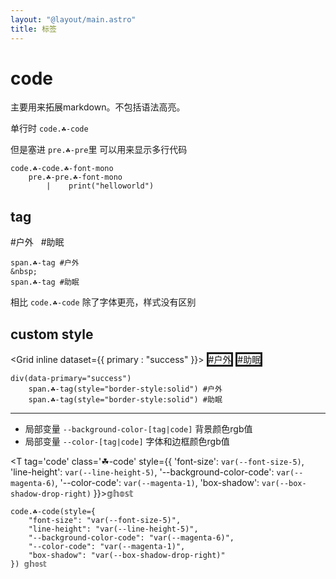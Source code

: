 ```yaml
---
layout: "@layout/main.astro"
title: 标签
---
```



# code

主要用来拓展markdown。不包括语法高亮。

单行时 `code.☘-code`

但是塞进 `pre.☘-pre`里 可以用来显示多行代码

```pug
code.☘-code.☘-font-mono
    pre.☘-pre.☘-font-mono
        |    print("helloworld")
```


## tag

<T tag='span' class='☘-tag'>#户外</T> &nbsp; <T tag='span' class='☘-tag'>#助眠</T>

```pug
span.☘-tag #户外
&nbsp;
span.☘-tag #助眠
```

相比 `code.☘-code` 除了字体更亮，样式没有区别


## custom style

<Grid inline dataset={{ primary : "success" }}>
    <T tag='span' class='☘-tag' style="border-style:solid">#户外</T>
    <T tag='span' class='☘-tag' style="border-style:solid">#助眠</T>
</Grid>

```pug
div(data-primary="success")
    span.☘-tag(style="border-style:solid") #户外
    span.☘-tag(style="border-style:solid") #助眠
```

***

- 局部变量 `--background-color-[tag|code]` 背景颜色rgb值
- 局部变量 `--color-[tag|code]` 字体和边框颜色rgb值

<T tag='code' class='☘-code' style={{
    'font-size': `var(--font-size-5)`,
    'line-height': `var(--line-height-5)`,
    '--background-color-code': `var(--magenta-6)`,
    '--color-code': `var(--magenta-1)`,
    'box-shadow': `var(--box-shadow-drop-right)`
}}>𝕘𝕙𝕠𝕤𝕥</T>

```pug
code.☘-code(style={
    "font-size": "var(--font-size-5)",
    "line-height": "var(--line-height-5)",
    "--background-color-code": "var(--magenta-6)",
    "--color-code": "var(--magenta-1)",
    "box-shadow": "var(--box-shadow-drop-right)"
}) 𝕘𝕙𝕠𝕤𝕥
```
